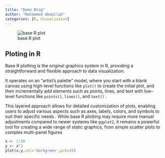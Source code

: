 ```yaml
---
title: "Demo Blog"
author: "Mohammed Abdallah"
categories: [R, Visualizaion]
---
```


![base R plot](plot.png)

## Ploting in R

Base R plotting is the original graphics system in R, providing a straightforward and flexible approach to data visualization.

It operates on an "artist's palette" model, where you start with a blank canvas using high-level functions like `plot()` to create the initial plot, and then incrementally add elements such as points, lines, and text with low-level functions like `points()`, `lines()`, and `text()` .

This layered approach allows for detailed customization of plots, enabling users to adjust various aspects such as axes, labels, colors, and symbols to suit their specific needs . While base R plotting may require more manual adjustments compared to newer systems like `ggplot2`, it remains a powerful tool for creating a wide range of static graphics, from simple scatter plots to complex multi-panel figures

```r
x <- 1:50
y <- x^2
plot(x,y,col='darkgreen',pch=20)
```
